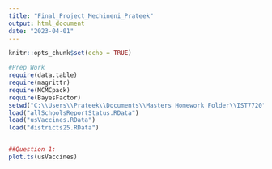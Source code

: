 ---
title: "Final_Project_Mechineni_Prateek"
output: html_document
date: "2023-04-01"
---

```{r setup, include=FALSE}
knitr::opts_chunk$set(echo = TRUE)
```






```{r}
#Prep Work
require(data.table)
require(magrittr)
require(MCMCpack)
require(BayesFactor)
setwd("C:\\Users\\Prateek\\Documents\\Masters Homework Folder\\IST7720")
load("allSchoolsReportStatus.RData")
load("usVaccines.RData")
load("districts25.RData")



```

```{r warning=FALSE}
##Question 1: 
plot.ts(usVaccines)

```





```{r pressure, echo=FALSE}
```

